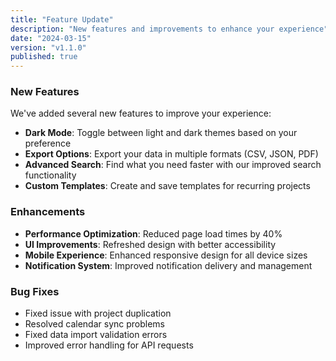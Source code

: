```yaml
---
title: "Feature Update"
description: "New features and improvements to enhance your experience"
date: "2024-03-15"
version: "v1.1.0"
published: true
---
```


### New Features

We've added several new features to improve your experience:

- **Dark Mode**: Toggle between light and dark themes based on your preference
- **Export Options**: Export your data in multiple formats (CSV, JSON, PDF)
- **Advanced Search**: Find what you need faster with our improved search functionality
- **Custom Templates**: Create and save templates for recurring projects

### Enhancements

- **Performance Optimization**: Reduced page load times by 40%
- **UI Improvements**: Refreshed design with better accessibility
- **Mobile Experience**: Enhanced responsive design for all device sizes
- **Notification System**: Improved notification delivery and management

### Bug Fixes

- Fixed issue with project duplication
- Resolved calendar sync problems
- Fixed data import validation errors
- Improved error handling for API requests